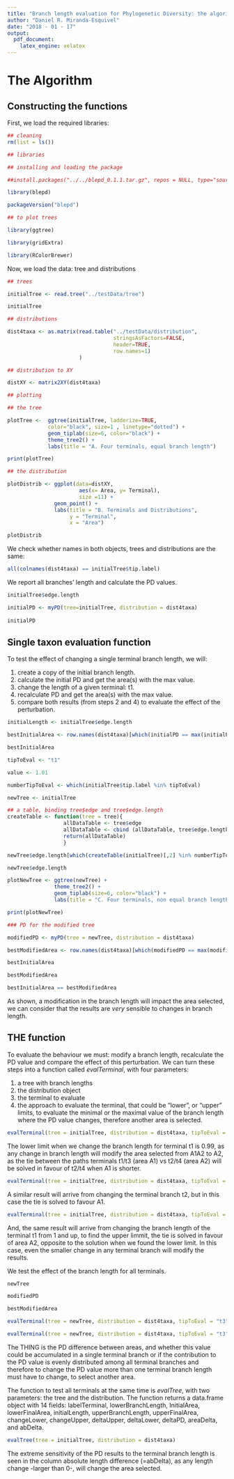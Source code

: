 ```yaml
---
title: "Branch length evaluation for Phylogenetic Diversity: the algorithm"
author: "Daniel R. Miranda-Esquivel"
date: "2018 - 01 - 17"
output: 
  pdf_document: 
    latex_engine: xelatex
---
```


# The Algorithm

##  Constructing the functions

First, we load the required libraries:

```r

## cleaning
rm(list = ls())

## libraries

## installing and loading the package

##install.packages("../../blepd_0.1.1.tar.gz", repos = NULL, type="source")

library(blepd)

packageVersion("blepd")

## to plot trees 

library(ggtree)

library(gridExtra)

library(RColorBrewer)

```

Now, we load the data: tree and distributions

```r

## trees

initialTree <- read.tree("../testData/tree")

initialTree

## distributions

dist4taxa <- as.matrix(read.table("../testData/distribution",
                                  stringsAsFactors=FALSE,
                                  header=TRUE,
                                  row.names=1)
                       )

## distribution to XY

distXY <- matrix2XY(dist4taxa)

## plotting

## the tree

plotTree <-  ggtree(initialTree, ladderize=TRUE,
             color="black", size=1 , linetype="dotted") +  
             geom_tiplab(size=6, color="black") +
             theme_tree2() +  
             labs(title = "A. Four terminals, equal branch length")

print(plotTree)

## the distribution

plotDistrib <- ggplot(data=distXY, 
                       aes(x= Area, y= Terminal), 
                       size =11) +
               geom_point() +
               labs(title = "B. Terminals and Distributions",
                    y = "Terminal",
                    x = "Area")

plotDistrib

```

We check whether names in both objects, trees and distributions are the same:

```r

all(colnames(dist4taxa) == initialTree$tip.label)

```

We report all branches' length and calculate the PD values. 

```r

initialTree$edge.length

initialPD <- myPD(tree=initialTree, distribution = dist4taxa)
                                                                                                                        
initialPD

```

## Single taxon evaluation function

To test the effect of changing a single terminal branch length, we will:

1. create a copy of the initial branch length.
2. calculate the initial PD and get the area(s) with the max value.
2. change the length of a given terminal: t1.
2. recalculate PD and get the area(s) with the max value.
3. compare both results (from steps 2 and 4) to evaluate the effect of the perturbation.

```r

initialLength <- initialTree$edge.length

bestInitialArea <- row.names(dist4taxa)[which(initialPD == max(initialPD))]

bestInitialArea

tipToEval <- "t1"

value <- 1.01

numberTipToEval <- which(initialTree$tip.label %in% tipToEval) 

newTree <- initialTree

## a table, binding tree$edge and tree$edge.length
createTable <- function(tree = tree){
                  allDataTable <- tree$edge
                  allDataTable <- cbind (allDataTable, tree$edge.length)
                  return(allDataTable)
                  }

newTree$edge.length[which(createTable(initialTree)[,2] %in% numberTipToEval)] <- value

newTree$edge.length

plotNewTree <- ggtree(newTree) + 
               theme_tree2() +  
               geom_tiplab(size=6, color="black") +
               labs(title = "C. Four terminals, non equal branch length")

print(plotNewTree)

### PD for the modified tree

modifiedPD <- myPD(tree = newTree, distribution = dist4taxa)

bestModifiedArea <- row.names(dist4taxa)[which(modifiedPD == max(modifiedPD))]

bestInitialArea

bestModifiedArea

bestInitialArea == bestModifiedArea

```

As shown, a modification in the branch length will impact the area selected, 
we can consider that the results are *very* sensible to changes in branch length.

## THE function

To evaluate the behaviour we must: modify a branch length, recalculate the PD value and compare the effect of this perturbation. We can turn these steps into a function called *evalTerminal*, with four parameters:

1. a tree with branch lengths
2. the distribution object
3. the terminal to evaluate
4. the approach to evaluate the terminal, that could be "lower",  or "upper"  limits, to evaluate the minimal or the maximal value of the branch length where the PD value changes, therefore another area is selected.  

```r

evalTerminal(tree = initialTree, distribution = dist4taxa, tipToEval = "t1", approach = "lower" )

```

The lower limit when we change the branch length for terminal t1 is 0.99, 
as any change in branch length will modify the area selected from A1A2 to A2, 
as the tie between the paths terminals t1/t3 (area A1) vs t2/t4 (area A2) will be solved
in favour of t2/t4 when A1 is shorter.

```r

evalTerminal(tree = initialTree, distribution = dist4taxa, tipToEval = "t2", approach = "lower" )

```

A similar result will arrive from changing the terminal branch t2, but in 
this case the tie is solved to favour A1.

```r

evalTerminal(tree = initialTree, distribution = dist4taxa, tipToEval = "t1", approach = "upper" )

```

And, the same result will arrive from changing the branch length of the terminal t1 from 1 and up, to find the upper limmit, the tie is solved in favour of area A2, opposite to the solution when we found the lower limit. In this case, even the smaller change in any terminal branch will modify the results.

We test the effect of the branch length for all terminals.

```r

newTree 

modifiedPD 

bestModifiedArea

evalTerminal(tree = newTree, distribution = dist4taxa, tipToEval = "t3", approach = "upper" )

evalTerminal(tree = newTree, distribution = dist4taxa, tipToEval = "t3", approach = "lower" )

```

The THING is the PD difference between areas, and whether this value could be accumulated in a single terminal branch or if the contribution to the PD value is evenly distributed among all terminal branches and therefore to change the PD value more than one terminal branch length must have to change, to select another area.

The function to test all terminals at the same time is *evalTree*, with two parameters: the tree and the distribution. The function returns a data.frame object with 14 fields: labelTerminal, lowerBranchLength, InitialArea, lowerFinalArea, initialLength, upperBranchLength, upperFinalArea, changeLower, changeUpper, deltaUpper, deltaLower, deltaPD, areaDelta, and abDelta.


```r

evalTree(tree = initialTree, distribution = dist4taxa)

```


The extreme sensitivity of the PD results to the terminal branch length is seen in the column absolute length difference (=abDelta), as any length change -larger than 0-, will change the area selected.
